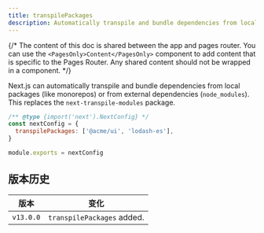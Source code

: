 ```yaml
---
title: transpilePackages
description: Automatically transpile and bundle dependencies from local packages (like monorepos) or from external dependencies (`node_modules`).
---
```


{/* The content of this doc is shared between the app and pages router. You can use the `<PagesOnly>Content</PagesOnly>` component to add content that is specific to the Pages Router. Any shared content should not be wrapped in a component. */}

Next.js can automatically transpile and bundle dependencies from local packages (like monorepos) or from external dependencies (`node_modules`). This replaces the `next-transpile-modules` package.

```js title="next.config.js"
/** @type {import('next').NextConfig} */
const nextConfig = {
  transpilePackages: ['@acme/ui', 'lodash-es'],
}

module.exports = nextConfig
```

## 版本历史

| 版本      | 变化                       |
| --------- | -------------------------- |
| `v13.0.0` | `transpilePackages` added. |
